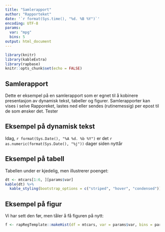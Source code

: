```yaml
---
title: "Samlerapport"
author: "Rapporteket"
date: '`r format(Sys.time(), "%d. %B %Y")`'
encoding: UTF-8
params:
  var: "mpg"
  bins: 5
output: html_document
---
```


```r
library(knitr)
library(kableExtra)
library(rapbase)
knitr::opts_chunk$set(echo = FALSE)
```


## Samlerapport
Dette er eksempel på en samlerapport som er egnet til å kobinere presentasjon
av dynamisk tekst, tabeller og figurer. Samlerapporter kan vises i selve
Rapporeket, lastes ned eller sendes (rutinemessig) per epost til de som ønsker
det. Tester 


## Eksempel på dynamisk tekst
Idag, `r format(Sys.Date(), "%A %d. %b %Y")` er det
`r as.numeric(format(Sys.Date(), "%j"))` dager siden nyttår


## Eksempel på tabell
Tabellen under er kjedelig, men illustrerer poenget:

```r
dt <- mtcars[1:6, ][params$var]
kable(dt) %>%
  kable_styling(bootstrap_options = c("striped", "hover", "condensed"))
```


## Eksempel på figur
Vi har sett den før, men tåler å få figuren på nytt:

```r
f <- rapRegTemplate::makeHist(df = mtcars, var = params$var, bins = params$bins, makeTable = FALSE)
```

